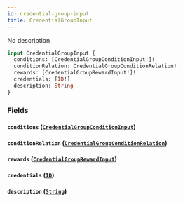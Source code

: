 ```yaml
---
id: credential-group-input
title: CredentialGroupInput
---
```



No description

```graphql
input CredentialGroupInput {
  conditions: [CredentialGroupConditionInput!]!
  conditionRelation: CredentialGroupConditionRelation!
  rewards: [CredentialGroupRewardInput!]!
  credentials: [ID!]
  description: String
}
```


### Fields

#### `conditions` ([`CredentialGroupConditionInput`](../../references/inputs/credential-group-condition-input))




#### `conditionRelation` ([`CredentialGroupConditionRelation`](../../references/enums/credential-group-condition-relation))




#### `rewards` ([`CredentialGroupRewardInput`](../../references/inputs/credential-group-reward-input))




#### `credentials` ([`ID`](../../references/scalars/id))




#### `description` ([`String`](../../references/scalars/string))






